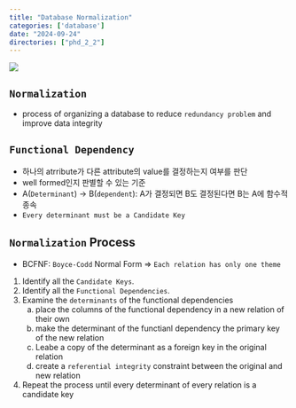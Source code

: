 ```yaml
---
title: "Database Normalization"
categories: ['database']
date: "2024-09-24"
directories: ["phd_2_2"]
---
```


![](/img/db-thumb.jpg){.post-thumbnail}

## `Normalization`
- process of organizing a database to reduce `redundancy problem` and improve data integrity

## `Functional Dependency`
- 하나의 atrribute가 다른 attribute의 value를 결정하는지 여부를 판단
- well formed인지 판별할 수 있는 기준
- A(`Determinant`) -> B(`dependent`): A가 결정되면 B도 결정된다면 B는 A에 함수적 종속
- `Every determinant must be a Candidate Key`

## `Normalization` Process
- BCFNF: `Boyce-Codd` Normal Form => `Each relation has only one theme`

1. Identify all the `Candidate Keys`.
2. Identify all the `Functional Dependencies`.
3. Examine the `determinants` of the functional dependencies
   a. place the columns of the functional dependency in a new relation of their own
   b. make the determinant of the functianl dependency the primary key of the new relation
   c. Leabe a copy of the determinant as a foreign key in the original relation
   d. create a `referential integrity` constraint between the original and new relation
4. Repeat the process until every determinant of every relation is a candidate key
